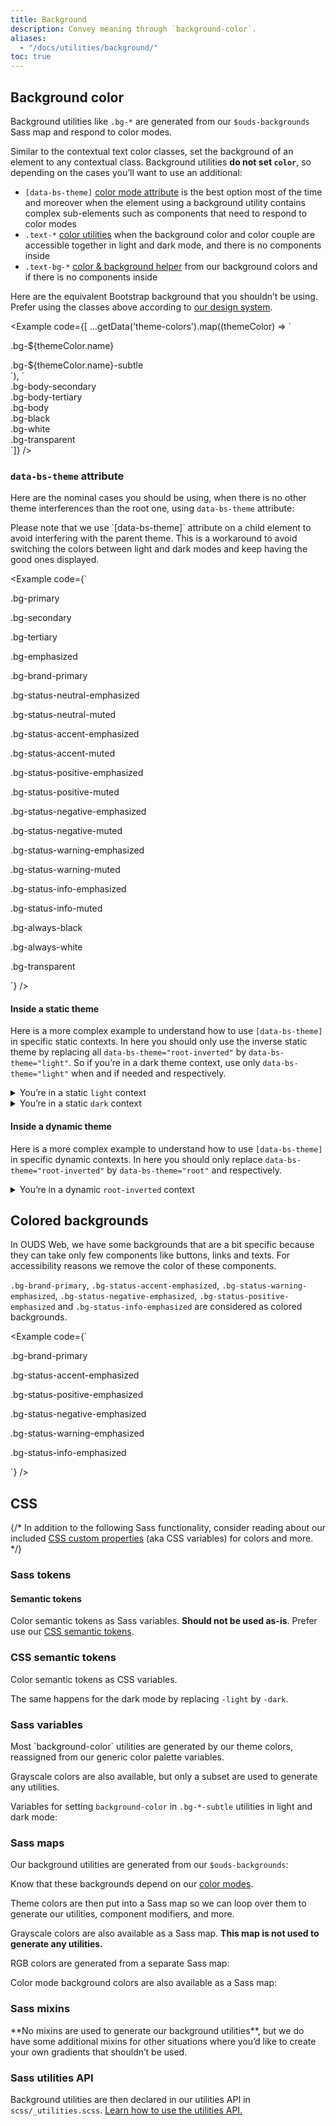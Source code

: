 ```yaml
---
title: Background
description: Convey meaning through `background-color`.
aliases:
  - "/docs/utilities/background/"
toc: true
---
```



<Callout type="info" name="warning-color-assistive-technologies" />

## Background color

Background utilities like `.bg-*` are generated from our `$ouds-backgrounds` Sass map and respond to color modes.

Similar to the contextual text color classes, set the background of an element to any contextual class. Background utilities **do not set `color`**, so depending on the cases you’ll want to use an additional:
* `[data-bs-theme]` [color mode attribute]([[docsref:/foundation/color-modes#how-to-use]]) is the best option most of the time and moreover when the element using a background utility contains complex sub-elements such as components that need to respond to color modes
* `.text-*` [color utilities]([[docsref:/utilities/color]]) when the background color and color couple are accessible together in light and dark mode, and there is no components inside
* `.text-bg-*` [color & background helper]([[docsref:/utilities/color-background]]) from our background colors and if there is no components inside

<BootstrapCompatibility>

Here are the equivalent Bootstrap background that you shouldn’t be using. Prefer using the classes above according to [our design system]([[config:ouds.web]]).

<Example code={[
  ...getData('theme-colors').map((themeColor) => `<div class="p-3 mb-2 bg-${themeColor.name} text-bg-${themeColor.name}">.bg-${themeColor.name}</div>
<div class="p-3 mb-2 bg-${themeColor.name}-subtle text-${themeColor.name}-emphasis">.bg-${themeColor.name}-subtle</div>`),
  `<div class="p-3 mb-2 bg-body-secondary">.bg-body-secondary</div>
<div class="p-3 mb-2 bg-body-tertiary">.bg-body-tertiary</div>
<div class="p-3 mb-2 bg-body text-body">.bg-body</div>
<div class="p-3 mb-2 bg-black text-white">.bg-black</div>
<div class="p-3 mb-2 bg-white text-black">.bg-white</div>
<div class="p-3 mb-2 bg-transparent text-body">.bg-transparent</div>`]} />

</BootstrapCompatibility>

### `data-bs-theme` attribute

Here are the nominal cases you should be using, when there is no other theme interferences than the root one, using `data-bs-theme` attribute:

<Callout type="info">
Please note that we use `[data-bs-theme]` attribute on a child element to avoid interfering with the parent theme. This is a workaround to avoid switching the colors between light and dark modes and keep having the good ones displayed.
</Callout>

<Example code={`<p class="bg-primary p-lg fw-bold">.bg-primary</p>
  <p class="bg-secondary p-lg fw-bold">.bg-secondary</p>
  <p class="bg-tertiary p-lg fw-bold">.bg-tertiary</p>
  <p class="bg-emphasized p-lg fw-bold"><span data-bs-theme="dark">.bg-emphasized</span></p>
  <p class="bg-brand-primary p-lg fw-bold"><span data-bs-theme="light">.bg-brand-primary</span></p>
  <p class="bg-status-neutral-emphasized p-lg fw-bold"><span data-bs-theme="root-inverted">.bg-status-neutral-emphasized</span></p>
  <p class="bg-status-neutral-muted p-lg fw-bold">.bg-status-neutral-muted</p>
  <p class="bg-status-accent-emphasized p-lg fw-bold"><span data-bs-theme="light">.bg-status-accent-emphasized</span></p>
  <p class="bg-status-accent-muted p-lg fw-bold">.bg-status-accent-muted</p>
  <p class="bg-status-positive-emphasized p-lg fw-bold"><span data-bs-theme="light">.bg-status-positive-emphasized</span></p>
  <p class="bg-status-positive-muted p-lg fw-bold">.bg-status-positive-muted</p>
  <p class="bg-status-negative-emphasized p-lg fw-bold"><span data-bs-theme="root-inverted">.bg-status-negative-emphasized</span></p>
  <p class="bg-status-negative-muted p-lg fw-bold">.bg-status-negative-muted</p>
  <p class="bg-status-warning-emphasized p-lg fw-bold"><span data-bs-theme="light">.bg-status-warning-emphasized</span></p>
  <p class="bg-status-warning-muted p-lg fw-bold">.bg-status-warning-muted</p>
  <p class="bg-status-info-emphasized p-lg fw-bold"><span data-bs-theme="light">.bg-status-info-emphasized</span></p>
  <p class="bg-status-info-muted p-lg fw-bold">.bg-status-info-muted</p>
  <p class="bg-always-black p-lg fw-bold"><span data-bs-theme="dark">.bg-always-black</span></p>
  <p class="bg-always-white p-lg fw-bold"><span data-bs-theme="light">.bg-always-white</span></p>
  <p class="bg-transparent p-lg fw-bold">.bg-transparent</p>`} />

#### Inside a static theme

Here is a more complex example to understand how to use `[data-bs-theme]` in specific static contexts. In here you should only use the inverse static theme by replacing all `data-bs-theme="root-inverted"` by `data-bs-theme="light"`. So if you’re in a dark theme context, use only `data-bs-theme="light"` when and if needed and respectively.

<details class="mb-lg px-sm">
  <summary class="py-sm">You’re in a static <code>light</code> context</summary>

  <Example class="p-none" code={`<div class="bg-brand-primary p-lg">
      <div data-bs-theme="light">
        <p class="bg-primary p-lg fw-bold">.bg-primary</p>
        <p class="bg-secondary p-lg fw-bold">.bg-secondary</p>
        <p class="bg-tertiary p-lg fw-bold">.bg-tertiary</p>
        <p class="bg-emphasized p-lg fw-bold"><span data-bs-theme="dark">.bg-emphasized</span></p>
        <p class="bg-brand-primary p-lg fw-bold">.bg-brand-primary</p>
        <p class="bg-status-neutral-emphasized p-lg fw-bold"><span data-bs-theme="dark">.bg-status-neutral-emphasized</span></p>
        <p class="bg-status-neutral-muted p-lg fw-bold">.bg-status-neutral-muted</p>
        <p class="bg-status-accent-emphasized p-lg fw-bold">.bg-status-accent-emphasized</p>
        <p class="bg-status-accent-muted p-lg fw-bold">.bg-status-accent-muted</p>
        <p class="bg-status-positive-emphasized p-lg fw-bold">.bg-status-positive-emphasized</p>
        <p class="bg-status-positive-muted p-lg fw-bold">.bg-status-positive-muted</p>
        <p class="bg-status-negative-emphasized p-lg fw-bold"><span data-bs-theme="dark">.bg-status-negative-emphasized</span></p>
        <p class="bg-status-negative-muted p-lg fw-bold">.bg-status-negative-muted</p>
        <p class="bg-status-warning-emphasized p-lg fw-bold">.bg-status-warning-emphasized</p>
        <p class="bg-status-warning-muted p-lg fw-bold">.bg-status-warning-muted</p>
        <p class="bg-status-info-emphasized p-lg fw-bold">.bg-status-info-emphasized</p>
        <p class="bg-status-info-muted p-lg fw-bold">.bg-status-info-muted</p>
        <p class="bg-always-black p-lg fw-bold"><span data-bs-theme="dark">.bg-always-black</span></p>
        <p class="bg-always-white p-lg fw-bold">.bg-always-white</p>
        <p class="bg-transparent p-lg fw-bold">.bg-transparent</p>
      </div>
    </div>`} />

</details>

<details class="mb-lg px-sm">
  <summary class="py-sm">You’re in a static <code>dark</code> context</summary>

  <Example class="p-none" code={`<div class="bg-emphasized p-lg">
      <div data-bs-theme="dark">
        <p class="bg-primary p-lg fw-bold">.bg-primary</p>
        <p class="bg-secondary p-lg fw-bold">.bg-secondary</p>
        <p class="bg-tertiary p-lg fw-bold">.bg-tertiary</p>
        <p class="bg-emphasized p-lg fw-bold">.bg-emphasized</p>
        <p class="bg-brand-primary p-lg fw-bold"><span data-bs-theme="light">.bg-brand-primary</span></p>
        <p class="bg-status-neutral-emphasized p-lg fw-bold"><span data-bs-theme="light">.bg-status-neutral-emphasized</span></p>
        <p class="bg-status-neutral-muted p-lg fw-bold">.bg-status-neutral-muted</p>
        <p class="bg-status-accent-emphasized p-lg fw-bold"><span data-bs-theme="light">.bg-status-accent-emphasized</span></p>
        <p class="bg-status-accent-muted p-lg fw-bold">.bg-status-accent-muted</p>
        <p class="bg-status-positive-emphasized p-lg fw-bold"><span data-bs-theme="light">.bg-status-positive-emphasized</span></p>
        <p class="bg-status-positive-muted p-lg fw-bold">.bg-status-positive-muted</p>
        <p class="bg-status-negative-emphasized p-lg fw-bold"><span data-bs-theme="light">.bg-status-negative-emphasized</span></p>
        <p class="bg-status-negative-muted p-lg fw-bold">.bg-status-negative-muted</p>
        <p class="bg-status-warning-emphasized p-lg fw-bold"><span data-bs-theme="light">.bg-status-warning-emphasized</span></p>
        <p class="bg-status-warning-muted p-lg fw-bold">.bg-status-warning-muted</p>
        <p class="bg-status-info-emphasized p-lg fw-bold"><span data-bs-theme="light">.bg-status-info-emphasized</span></p>
        <p class="bg-status-info-muted p-lg fw-bold">.bg-status-info-muted</p>
        <p class="bg-always-black p-lg fw-bold">.bg-always-black</p>
        <p class="bg-always-white p-lg fw-bold"><span data-bs-theme="light">.bg-always-white</span></p>
        <p class="bg-transparent p-lg fw-bold">.bg-transparent</p>
      </div>
    </div>`} />

</details>

#### Inside a dynamic theme

Here is a more complex example to understand how to use `[data-bs-theme]` in specific dynamic contexts. In here you should only replace `data-bs-theme="root-inverted"` by `data-bs-theme="root"` and respectively.

<details class="mb-lg px-sm">
  <summary class="py-sm">You’re in a dynamic <code>root-inverted</code> context</summary>

  <Example class="p-none" code={`<div class="bg-status-neutral-emphasized p-lg">
      <div data-bs-theme="root-inverted">
        <p class="bg-primary p-lg fw-bold">.bg-primary</p>
        <p class="bg-secondary p-lg fw-bold">.bg-secondary</p>
        <p class="bg-tertiary p-lg fw-bold">.bg-tertiary</p>
        <p class="bg-emphasized p-lg fw-bold"><span data-bs-theme="dark">.bg-emphasized</span></p>
        <p class="bg-brand-primary p-lg fw-bold"><span data-bs-theme="light">.bg-brand-primary</span></p>
        <p class="bg-status-neutral-emphasized p-lg fw-bold"><span data-bs-theme="root">.bg-status-neutral-emphasized</span></p>
        <p class="bg-status-neutral-muted p-lg fw-bold">.bg-status-neutral-muted</p>
        <p class="bg-status-accent-emphasized p-lg fw-bold"><span data-bs-theme="light">.bg-status-accent-emphasized</span></p>
        <p class="bg-status-accent-muted p-lg fw-bold">.bg-status-accent-muted</p>
        <p class="bg-status-positive-emphasized p-lg fw-bold"><span data-bs-theme="light">.bg-status-positive-emphasized</span></p>
        <p class="bg-status-positive-muted p-lg fw-bold">.bg-status-positive-muted</p>
        <p class="bg-status-negative-emphasized p-lg fw-bold"><span data-bs-theme="root">.bg-status-negative-emphasized</span></p>
        <p class="bg-status-negative-muted p-lg fw-bold">.bg-status-negative-muted</p>
        <p class="bg-status-warning-emphasized p-lg fw-bold"><span data-bs-theme="light">.bg-status-warning-emphasized</span></p>
        <p class="bg-status-warning-muted p-lg fw-bold">.bg-status-warning-muted</p>
        <p class="bg-status-info-emphasized p-lg fw-bold"><span data-bs-theme="light">.bg-status-info-emphasized</span></p>
        <p class="bg-status-info-muted p-lg fw-bold">.bg-status-info-muted</p>
        <p class="bg-always-black p-lg fw-bold"><span data-bs-theme="dark">.bg-always-black</span></p>
        <p class="bg-always-white p-lg fw-bold"><span data-bs-theme="light">.bg-always-white</span></p>
        <p class="bg-transparent p-lg fw-bold">.bg-transparent</p>
      </div>
    </div>`} />

</details>

## Colored backgrounds

In OUDS Web, we have some backgrounds that are a bit specific because they can take only few components like buttons, links and texts. For accessibility reasons we remove the color of these components.

`.bg-brand-primary`, `.bg-status-accent-emphasized`, `.bg-status-warning-emphasized`, `.bg-status-negative-emphasized`, `.bg-status-positive-emphasized` and `.bg-status-info-emphasized` are considered as colored backgrounds.

<Example code={`<p class="bg-brand-primary p-lg fw-bold"><span data-bs-theme="light">.bg-brand-primary</span></p>
  <p class="bg-status-accent-emphasized p-lg fw-bold"><span data-bs-theme="light">.bg-status-accent-emphasized</span></p>
  <p class="bg-status-positive-emphasized p-lg fw-bold"><span data-bs-theme="light">.bg-status-positive-emphasized</span></p>
  <p class="bg-status-negative-emphasized p-lg fw-bold"><span data-bs-theme="root-inverted">.bg-status-negative-emphasized</span></p>
  <p class="bg-status-warning-emphasized p-lg fw-bold"><span data-bs-theme="light">.bg-status-warning-emphasized</span></p>
  <p class="bg-status-info-emphasized p-lg fw-bold"><span data-bs-theme="light">.bg-status-info-emphasized</span></p>`} />

## CSS

{/* In addition to the following Sass functionality, consider reading about our included [CSS custom properties]([[docsref:/foundation/css-variables]]) (aka CSS variables) for colors and more. */}

### Sass tokens

#### Semantic tokens

Color semantic tokens as Sass variables. **Should not be used as-is**. Prefer use our [CSS semantic tokens](#css-semantic-tokens).

<ScssDocs name="ouds-semantic-color" file="scss/tokens/_semantic.scss" />

### CSS semantic tokens

Color semantic tokens as CSS variables.

<ScssDocs name="ouds-semantic-css-color" file="scss/tokens/_semantic-colors-custom-props.scss" />

The same happens for the dark mode by replacing `-light` by `-dark`.

### Sass variables

<BootstrapCompatibility>
Most `background-color` utilities are generated by our theme colors, reassigned from our generic color palette variables.

<ScssDocs name="color-variables" file="scss/_variables.scss" />

<ScssDocs name="theme-color-variables" file="scss/_variables.scss" />

<ScssDocs name="theme-color-dark-variables" file="scss/_variables-dark.scss" />

Grayscale colors are also available, but only a subset are used to generate any utilities.

<ScssDocs name="gray-color-variables" file="scss/_variables.scss" />

Variables for setting `background-color` in `.bg-*-subtle` utilities in light and dark mode:

<ScssDocs name="theme-bg-subtle-variables" file="scss/_variables.scss" />

<ScssDocs name="theme-bg-subtle-dark-variables" file="scss/_variables-dark.scss" />
</BootstrapCompatibility>

### Sass maps

Our background utilities are generated from our `$ouds-backgrounds`:

<ScssDocs name="ouds-maps-backgrounds" file="scss/_maps.scss" />

Know that these backgrounds depend on our [color modes]([[docsref:/foundation/color-modes]]).

<BootstrapCompatibility>
Theme colors are then put into a Sass map so we can loop over them to generate our utilities, component modifiers, and more.

<ScssDocs name="theme-colors-map" file="scss/_variables.scss" />

<ScssDocs name="theme-colors-dark-map" file="scss/_variables-dark.scss" />

Grayscale colors are also available as a Sass map. **This map is not used to generate any utilities.**

<ScssDocs name="gray-colors-map" file="scss/_variables.scss" />

RGB colors are generated from a separate Sass map:

<ScssDocs name="theme-colors-rgb" file="scss/_maps.scss" />

<ScssDocs name="theme-colors-rgb-dark" file="scss/_maps.scss" />

Color mode background colors are also available as a Sass map:

<ScssDocs name="theme-bg-subtle-map" file="scss/_maps.scss" />

<ScssDocs name="theme-bg-subtle-dark-map" file="scss/_maps.scss" />
</BootstrapCompatibility>

### Sass mixins

<BootstrapCompatibility>
**No mixins are used to generate our background utilities**, but we do have some additional mixins for other situations where you’d like to create your own gradients that shouldn’t be used.

<ScssDocs name="gradient-bg-mixin" file="scss/mixins/_gradients.scss" />
</BootstrapCompatibility>

### Sass utilities API

Background utilities are then declared in our utilities API in `scss/_utilities.scss`. [Learn how to use the utilities API.]([[docsref:/utilities/api#using-the-api]])

<ScssDocs name="utils-bg-color-ouds" file="scss/_utilities.scss" />

<BootstrapCompatibility>
<ScssDocs name="utils-bg-color" file="scss/_utilities.scss" />
</BootstrapCompatibility>
